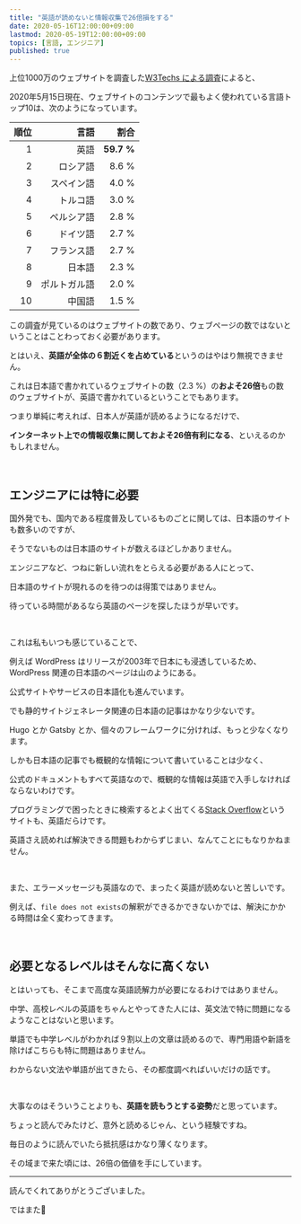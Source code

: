 ```yaml
---
title: "英語が読めないと情報収集で26倍損をする"
date: 2020-05-16T12:00:00+09:00
lastmod: 2020-05-19T12:00:00+09:00
topics: [言語, エンジニア]
published: true
---
```


上位1000万のウェブサイトを調査した[W3Techs による調査](https://w3techs.com/technologies/overview/content_language)によると、

2020年5月15日現在、ウェブサイトのコンテンツで最もよく使われている言語トップ10は、次のようになっています。

<!--more-->

順位|言語|割合
--:|--:|--:
1|英語|**59.7 %**
2|ロシア語|8.6 %
3|スペイン語|4.0 %
4|トルコ語|3.0 %
5|ペルシア語|2.8 %
6|ドイツ語|2.7 %
7|フランス語|2.7 %
8|日本語|2.3 %
9|ポルトガル語|2.0 %
10|中国語|1.5 %

この調査が見ているのはウェブサイトの数であり、ウェブページの数ではないということはことわっておく必要があります。

とはいえ、**英語が全体の６割近くを占めている**というのはやはり無視できません。

これは日本語で書かれているウェブサイトの数（2.3 %）の**およそ26倍**もの数のウェブサイトが、英語で書かれているということでもあります。

つまり単純に考えれば、日本人が英語が読めるようになるだけで、

**インターネット上での情報収集に関しておよそ26倍有利になる**、といえるのかもしれません。

<relpos link="gengo-onsei" />

<br/>

## エンジニアには特に必要

国外発でも、国内である程度普及しているものごとに関しては、日本語のサイトも数多いのですが、

そうでないものは日本語のサイトが数えるほどしかありません。

エンジニアなど、つねに新しい流れをとらえる必要がある人にとって、

日本語のサイトが現れるのを待つのは得策ではありません。

待っている時間があるなら英語のページを探したほうが早いです。

<br/>

これは私もいつも感じていることで、

例えば WordPress はリリースが2003年で日本にも浸透しているため、WordPress 関連の日本語のページは山のようにある。

公式サイトやサービスの日本語化も進んでいます。

でも静的サイトジェネレータ関連の日本語の記事はかなり少ないです。

Hugo とか Gatsby とか、個々のフレームワークに分ければ、もっと少なくなります。

しかも日本語の記事でも概観的な情報について書いていることは少なく、

公式のドキュメントもすべて英語なので、概観的な情報は英語で入手しなければならないわけです。

プログラミングで困ったときに検索するとよく出てくる[Stack Overflow](https://stackoverflow.com/)というサイトも、英語だらけです。

英語さえ読めれば解決できる問題もわからずじまい、なんてことにもなりかねません。

<br/>

また、エラーメッセージも英語なので、まったく英語が読めないと苦しいです。

例えば、`file does not exists`の解釈ができるかできないかでは、解決にかかる時間は全く変わってきます。

<relpos link="pcap-report" />

<br/>

## 必要となるレベルはそんなに高くない

とはいっても、そこまで高度な英語読解力が必要になるわけではありません。

中学、高校レベルの英語をちゃんとやってきた人には、英文法で特に問題になるようなことはないと思います。

単語でも中学レベルがわかれば９割以上の文章は読めるので、専門用語や新語を除けばこちらも特に問題はありません。

わからない文法や単語が出てきたら、その都度調べればいいだけの話です。

<br/>

大事なのはそういうことよりも、**英語を読もうとする姿勢**だと思っています。

ちょっと読んでみたけど、意外と読めるじゃん、という経験ですね。

毎日のように読んでいたら抵抗感はかなり薄くなります。

その域まで来た頃には、26倍の価値を手にしています。

<relpos link="tango-ankihoho" />

---

読んでくれてありがとうございました。

ではまた👋
